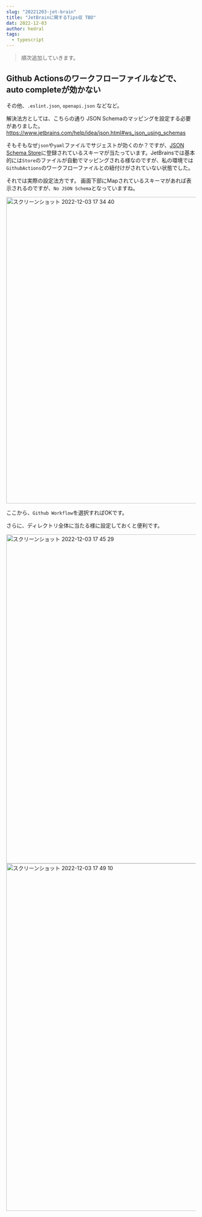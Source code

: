 ```yaml
---
slug: "20221203-jet-brain"
title: "JetBrainに関するTips収 TBD"
dat: 2022-12-03
author: hedral
tags:
  - typescript
---
```


> 順次追加していきます。

## Github Actionsのワークフローファイルなどで、auto completeが効かない

その他、`.eslint.json`, `openapi.json` などなど。

解決法方としては、こちらの通り JSON Schemaのマッピングを設定する必要がありました。
https://www.jetbrains.com/help/idea/json.html#ws_json_using_schemas

そもそもなぜ`json`や`yaml`ファイルでサジェストが効くのか？ですが、[JSON Schema Store](https://www.schemastore.org/json/)に登録されているスキーマが当たっています。JetBrainsでは基本的には`Store`のファイルが自動でマッピングされる様なのですが、私の環境では`GithubActions`のワークフローファイルとの紐付けがされていない状態でした。

それでは実際の設定法方です。
画面下部にMapされているスキーマがあれば表示されるのですが、`No JSON Schema`となっていますね。

<img width="813" alt="スクリーンショット 2022-12-03 17 34 40" src="https://user-images.githubusercontent.com/20538481/205432254-f875c8cc-77e7-42b6-92eb-a438ea571d56.png">

ここから、`Github Workflow`を選択すればOKです。

さらに、ディレクトリ全体に当たる様に設定しておくと便利です。

<img width="873" alt="スクリーンショット 2022-12-03 17 45 29" src="https://user-images.githubusercontent.com/20538481/205432674-e7e6571b-3d45-41cd-8c03-9be1f:wq83310da.png">

<img width="922" alt="スクリーンショット 2022-12-03 17 49 10" src="https://user-images.githubusercontent.com/20538481/205432675-ce78481e-0ae0-47d3-b4d9-fdaaaab7738a.png">

